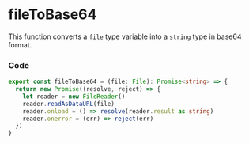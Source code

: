 
<BackTop />

# fileToBase64

This function converts a `file` type variable into a `string` type in base64 format.

### Code

```ts filename="services/utils/index.ts"
export const fileToBase64 = (file: File): Promise<string> => {
  return new Promise((resolve, reject) => {
    let reader = new FileReader()
    reader.readAsDataURL(file)
    reader.onload = () => resolve(reader.result as string)
    reader.onerror = (err) => reject(err)
  })
}
```

<Comment />
